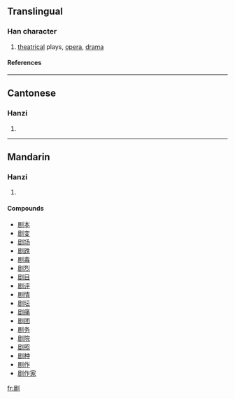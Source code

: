 {{see|劇}}

==Translingual==
===Han character===
{{Han char|rad=刀|as=08|sn=10|four=|canj=尸口中弓 (SRLN)}}
# [[theatrical]] plays, [[opera]], [[drama]]
====References====
{{Han ref|kx=0141.411|hdz=10347.020|uh=5267|ud=21095}}
----
==Cantonese==
===Hanzi===
{{yue-hanzi|jyut=|y=kek6}}
# {{defn|Cantonese}}
----
==Mandarin==
===Hanzi===
{{cmn-hanzi|tra=劇|pin=[[jù]] (ju4)|wg=chü<sup>4</sup>}}
# {{defn|Mandarin}}

====Compounds====
*[[剧本]]
*[[剧变]]
*[[剧场]]
*[[剧跌]]
*[[剧毒]]
*[[剧烈]]
*[[剧目]]
*[[剧评]]
*[[剧情]]
*[[剧坛]]
*[[剧痛]]
*[[剧团]]
*[[剧务]]
*[[剧院]]
*[[剧照]]
*[[剧种]]
*[[剧作]]
*[[剧作家]]




[[fr:剧]]
